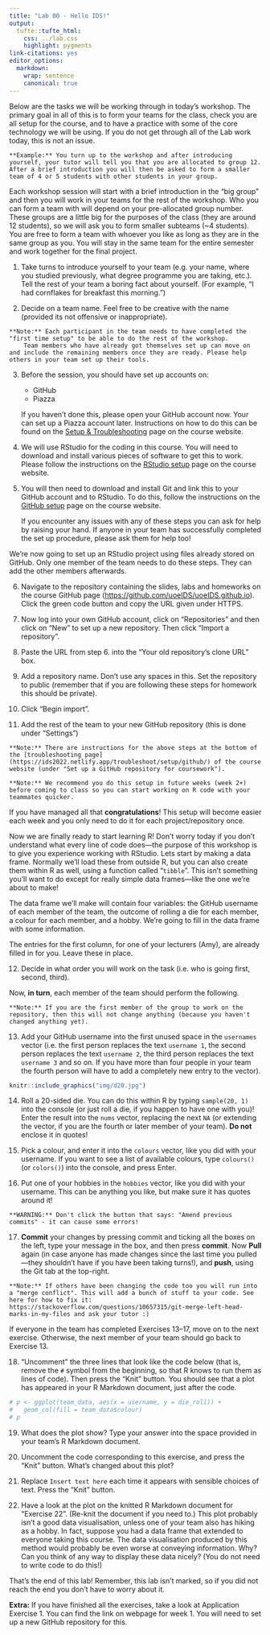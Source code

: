 ```yaml
---
title: "Lab 00 - Hello IDS!"
output: 
  tufte::tufte_html:
    css: ../lab.css
    highlight: pygments
link-citations: yes
editor_options:
  markdown:
    wrap: sentence
    canonical: true
---
```


Below are the tasks we will be working through in today's workshop.
The primary goal in all of this is to form your teams for the class, check you are all setup for the course, and to have a practice with some of the core technology we will be using.
If you do not get through all of the Lab work today, this is not an issue.

```marginfigure
**Example:** You turn up to the workshop and after introducing yourself, your tutor will tell you that you are allocated to group 12. After a brief introduction you will then be asked to form a smaller team of 4 or 5 students with other students in your group.
```

Each workshop session will start with a brief introduction in the "big group" and then you will work in your teams for the rest of the workshop.
Who you can form a team with will depend on your pre-allocated group number.
These groups are a little big for the purposes of the class (they are around 12 students), so we will ask you to form smaller subteams (\~4 students).
You are free to form a team with whoever you like as long as they are in the same group as you.
You will stay in the same team for the entire semester and work together for the final project.

1.  Take turns to introduce yourself to your team (e.g. your name, where you studied previously, what degree programme you are taking, etc.).
    Tell the rest of your team a boring fact about yourself.
    (For example, "I had cornflakes for breakfast this morning.")

2.  Decide on a team name.
    Feel free to be creative with the name (provided its not offensive or inappropriate).

```marginfigure
**Note:** Each participant in the team needs to have completed the "first time setup" to be able to do the rest of the workshop.
    Team members who have already got themselves set up can move on and include the remaining members once they are ready. Please help others in your team set up their tools. 
```

3.  Before the session, you should have set up accounts on:

    -   GitHub
    -   Piazza

    If you haven't done this, please open your GitHub account now.
    Your can set up a Piazza account later.
    Instructions on how to do this can be found on the [Setup & Troubleshooting](https://ids2022.netlify.app/troubleshoot/) page on the course website.

4.  We will use RStudio for the coding in this course.
    You will need to download and install various pieces of software to get this to work.
    Please follow the instructions on the [RStudio setup](https://ids2022.netlify.app/troubleshoot/setup/rstudio/) page on the course website.

5.  You will then need to download and install Git and link this to your GitHub account and to RStudio.
    To do this, follow the instructions on the [GitHub setup](https://ids2022.netlify.app/troubleshoot/setup/github/) page on the course website.

    If you encounter any issues with any of these steps you can ask for help by raising your hand.
    If anyone in your team has successfully completed the set up procedure, please ask them for help too!

We're now going to set up an RStudio project using files already stored on GitHub.
Only one member of the team needs to do these steps.
They can add the other members afterwards.

6.  Navigate to the repository containing the slides, labs and homeworks on the course GitHub page (<https://github.com/uoeIDS/uoeIDS.github.io>).
    Click the green code button and copy the URL given under HTTPS.

7.  Now log into your own GitHub account, click on "Repositories" and then click on "New" to set up a new repository.
    Then click "Import a repository".

8.  Paste the URL from step 6.
    into the "Your old repository's clone URL" box.

9.  Add a repository name.
    Don't use any spaces in this.
    Set the repository to public (remember that if you are following these steps for homework this should be private).

10. Click "Begin import".

11. Add the rest of the team to your new GitHub repository (this is done under "Settings")

```marginfigure
**Note:** There are instructions for the above steps at the bottom of the [troubleshooting page](https://ids2022.netlify.app/troubleshoot/setup/github/) of the course website (under "Set up a GitHub repository for coursework").
```

```marginfigure
**Note:** We recommend you do this setup in future weeks (week 2+) before coming to class so you can start working on R code with your teammates quicker.
```

If you have managed all that **congratulations**!
This setup will become easier each week and you only need to do it for each project/repository once.

Now we are finally ready to start learning R!
Don't worry today if you don't understand what every line of code does---the purpose of this workshop is to give you experience working with RStudio.
Lets start by making a data frame.
Normally we'll load these from outside R, but you can also create them within R as well, using a function called "`tibble`".
This isn't something you'll want to do except for really simple data frames---like the one we're about to make!

The data frame we'll make will contain four variables: the GitHub username of each member of the team, the outcome of rolling a die for each member, a colour for each member, and a hobby.
We're going to fill in the data frame with some information.

The entries for the first column, for one of your lecturers (Amy), are already filled in for you.
Leave these in place.

12. Decide in what order you will work on the task (i.e. who is going first, second, third).

Now, **in turn**, each member of the team should perform the following.

```marginfigure
**Note:** If you are the first member of the group to work on the repository, then this will not change anything (because you haven't changed anything yet).
```

13. Add your GitHub username into the first unused space in the `usernames` vector (i.e. the first person replaces the text `username 1`, the second person replaces the text `username 2`, the third person replaces the text `username 3` and so on. If you have more than four people in your team the fourth person will have to add a completely new entry to the vector).

```r
knitr::include_graphics("img/d20.jpg")
```

14. Roll a 20-sided die.
    You can do this within R by typing `sample(20, 1)` into the console (or just roll a die, if you happen to have one with you)!
    Enter the result into the `nums` vector, replacing the next `NA` (or extending the vector, if you are the fourth or later member of your team).
    **Do not** enclose it in quotes!

15. Pick a colour, and enter it into the `colours` vector, like you did with your username.
    If you want to see a list of available colours, type `colours()` (or `colors()`) into the console, and press Enter.

16. Put one of your hobbies in the `hobbies` vector, like you did with your username.
    This can be anything you like, but make sure it has quotes around it!

```marginfigure
**WARNING:** Don't click the button that says: "Amend previous commits" - it can cause some errors!
```

17. **Commit** your changes by pressing commit and ticking all the boxes on the left, type your message in the box, and then press **commit**. Now **Pull** again (in case anyone has made changes since the last time you pulled---they shouldn't have if you have been taking turns!), and **push**, using the Git tab at the top-right.

```marginfigure
**Note:** If others have been changing the code too you will run into a "merge conflict". This will add a bunch of stuff to your code. See here for how to fix it: https://stackoverflow.com/questions/10657315/git-merge-left-head-marks-in-my-files and ask your tutor :)
```

If everyone in the team has completed Exercises 13--17, move on to the next exercise.
Otherwise, the next member of your team should go back to Exercise 13.

18. "Uncomment" the three lines that look like the code below (that is, remove the `#` symbol from the beginning, so that R knows to run them as lines of code). Then press the "Knit" button. You should see that a plot has appeared in your R Markdown document, just after the code.

```r
# p <- ggplot(team_data, aes(x = username, y = die_roll)) +
#   geom_col(fill = team_data$colour)
# p
```

19. What does the plot show?
    Type your answer into the space provided in your team's R Markdown document.

20. Uncomment the code corresponding to this exercise, and press the "Knit" button.
    What's changed about this plot?

21. Replace `Insert text here` each time it appears with sensible choices of text.
    Press the "Knit" button.

22. Have a look at the plot on the knitted R Markdown document for "Exercise 22".
    (Re-knit the document if you need to.) This plot probably isn't a good data visualisation, unless one of your team also has hiking as a hobby.
    In fact, suppose you had a data frame that extended to everyone taking this course.
    The data visualisation produced by this method would probably be even worse at conveying information.
    Why?
    Can you think of any way to display these data nicely?
    (You do not need to write code to do this!)

That's the end of this lab!
Remember, this lab isn't marked, so if you did not reach the end you don't have to worry about it.

**Extra:** If you have finished all the exercises, take a look at Application Exercise 1.
You can find the link on webpage for week 1.
You will need to set up a new GitHub repository for this.
